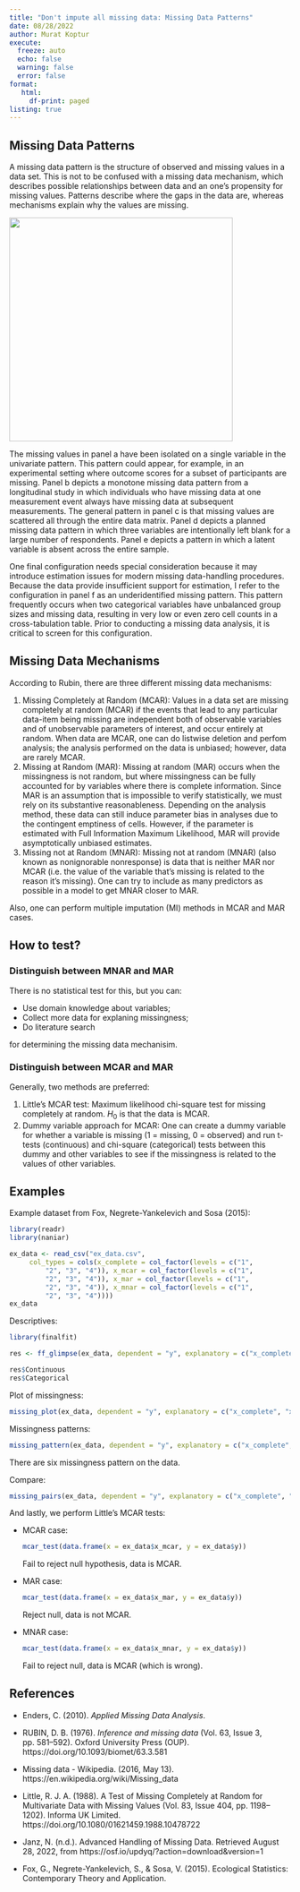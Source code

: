 ```yaml
---
title: "Don't impute all missing data: Missing Data Patterns"
date: 08/28/2022
author: Murat Koptur
execute:
  freeze: auto
  echo: false
  warning: false
  error: false
format: 
   html:
     df-print: paged
listing: true
---
```


## Missing Data Patterns

A missing data pattern is the structure of observed and missing values in a data set. This is not to be confused with a missing data mechanism, which describes possible relationships between data and an one's propensity for missing values. Patterns describe where the gaps in the data are, whereas mechanisms explain why the values are missing.

![](images/paste-82A43477.png){width="400"}

The missing values in panel a have been isolated on a single variable in the univariate pattern. This pattern could appear, for example, in an experimental setting where outcome scores for a subset of participants are missing. Panel b depicts a monotone missing data pattern from a longitudinal study in which individuals who have missing data at one measurement event always have missing data at subsequent measurements. The general pattern in panel c is that missing values are scattered all through the entire data matrix. Panel d depicts a planned missing data pattern in which three variables are intentionally left blank for a large number of respondents. Panel e depicts a pattern in which a latent variable is absent across the entire sample.

One final configuration needs special consideration because it may introduce estimation issues for modern missing data-handling procedures. Because the data provide insufficient support for estimation, I refer to the configuration in panel f as an underidentified missing pattern. This pattern frequently occurs when two categorical variables have unbalanced group sizes and missing data, resulting in very low or even zero cell counts in a cross-tabulation table. Prior to conducting a missing data analysis, it is critical to screen for this configuration.

## Missing Data Mechanisms

According to Rubin, there are three different missing data mechanisms:

1.  Missing Completely at Random (MCAR): Values in a data set are missing completely at random (MCAR) if the events that lead to any particular data-item being missing are independent both of observable variables and of unobservable parameters of interest, and occur entirely at random. When data are MCAR, one can do listwise deletion and perfom analysis; the analysis performed on the data is unbiased; however, data are rarely MCAR.
2.  Missing at Random (MAR): Missing at random (MAR) occurs when the missingness is not random, but where missingness can be fully accounted for by variables where there is complete information. Since MAR is an assumption that is impossible to verify statistically, we must rely on its substantive reasonableness. Depending on the analysis method, these data can still induce parameter bias in analyses due to the contingent emptiness of cells. However, if the parameter is estimated with Full Information Maximum Likelihood, MAR will provide asymptotically unbiased estimates.
3.  Missing not at Random (MNAR): Missing not at random (MNAR) (also known as nonignorable nonresponse) is data that is neither MAR nor MCAR (i.e. the value of the variable that's missing is related to the reason it's missing). One can try to include as many predictors as possible in a model to get MNAR closer to MAR.

Also, one can perform multiple imputation (MI) methods in MCAR and MAR cases.

## How to test?

### Distinguish between MNAR and MAR

There is no statistical test for this, but you can:

-   Use domain knowledge about variables;
-   Collect more data for explaning missingness;
-   Do literature search

for determining the missing data mechanisim.

### Distinguish between MCAR and MAR

Generally, two methods are preferred:

1.  Little's MCAR test: Maximum likelihood chi-square test for missing completely at random. $H_0$ is that the data is MCAR.
2.  Dummy variable approach for MCAR: One can create a dummy variable for whether a variable is missing (1 = missing, 0 = observed) and run t-tests (continuous) and chi-square (categorical) tests between this dummy and other variables to see if the missingness is related to the values of other variables.

## Examples

Example dataset from Fox, Negrete-Yankelevich and Sosa (2015):

```r
library(readr)
library(naniar)

ex_data <- read_csv("ex_data.csv", 
     col_types = cols(x_complete = col_factor(levels = c("1", 
         "2", "3", "4")), x_mcar = col_factor(levels = c("1", 
         "2", "3", "4")), x_mar = col_factor(levels = c("1", 
         "2", "3", "4")), x_mnar = col_factor(levels = c("1", 
         "2", "3", "4"))))
ex_data
```

Descriptives:

```r
library(finalfit)

res <- ff_glimpse(ex_data, dependent = "y", explanatory = c("x_complete", "x_mcar", "x_mar", "x_mnar"))

res$Continuous
res$Categorical
```

Plot of missingness:

```r
missing_plot(ex_data, dependent = "y", explanatory = c("x_complete", "x_mcar", "x_mar", "x_mnar"))
```

Missingness patterns:

```r
missing_pattern(ex_data, dependent = "y", explanatory = c("x_complete", "x_mcar", "x_mar", "x_mnar"))
```

There are six missingness pattern on the data.

Compare:

```r
missing_pairs(ex_data, dependent = "y", explanatory = c("x_complete", "x_mcar", "x_mar", "x_mnar"), position = "fill")
```

And lastly, we perform Little's MCAR tests:

-   MCAR case:

    ```r
    mcar_test(data.frame(x = ex_data$x_mcar, y = ex_data$y))
    ```

    Fail to reject null hypothesis, data is MCAR.

-   MAR case:

    ```r
    mcar_test(data.frame(x = ex_data$x_mar, y = ex_data$y))
    ```

    Reject null, data is not MCAR.

-   MNAR case:

    ```r
    mcar_test(data.frame(x = ex_data$x_mnar, y = ex_data$y))
    ```

    Fail to reject null, data is MCAR (which is wrong).

## References

-   Enders, C. (2010). *Applied Missing Data Analysis*.

-   RUBIN, D. B. (1976). *Inference and missing data* (Vol. 63, Issue 3, pp. 581--592). Oxford University Press (OUP). https://doi.org/10.1093/biomet/63.3.581

-   Missing data - Wikipedia. (2016, May 13). https://en.wikipedia.org/wiki/Missing_data

-   Little, R. J. A. (1988). A Test of Missing Completely at Random for Multivariate Data with Missing Values (Vol. 83, Issue 404, pp. 1198--1202). Informa UK Limited. https://doi.org/10.1080/01621459.1988.10478722

-   Janz, N. (n.d.). Advanced Handling of Missing Data. Retrieved August 28, 2022, from https://osf.io/updyq/?action=download&version=1

-   Fox, G., Negrete-Yankelevich, S., & Sosa, V. (2015). Ecological Statistics: Contemporary Theory and Application.
